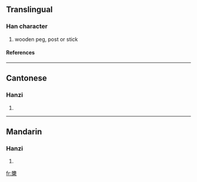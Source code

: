 {{see|橥}}

==Translingual==
===Han character===
{{Han char|rn=75|rad=木|as=15|sn=19|four=1490<sub>4</sub>|canj=一日木 (MAD)}}
# wooden peg, post or stick
====References====
{{Han ref|kx=0561.180|dkj=15848|dj=0950.090|hdz=21316.130|uh=6AEB|ud=27371|bh=F255|bd=62037}}

----
==Cantonese==
===Hanzi===
{{yue-hanzi|jyut=|y=jyu1}}
# {{defn|Cantonese}}

----
==Mandarin==
===Hanzi===
{{cmn-hanzi|sim=橥|pin=[[zhū]] ([[zhu1]])|wg=chu<sup>1</sup>}}
# {{defn|Mandarin}}

[[fr:櫫]]